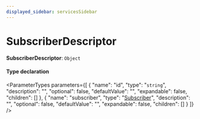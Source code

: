 ```yaml
---
displayed_sidebar: servicesSidebar
---
```



# SubscriberDescriptor

 **SubscriberDescriptor**: `Object`

#### Type declaration

<ParameterTypes parameters={[
  {
    "name": "id",
    "type": "`string`",
    "description": "",
    "optional": false,
    "defaultValue": "",
    "expandable": false,
    "children": []
  },
  {
    "name": "subscriber",
    "type": "[Subscriber](Subscriber.mdx)",
    "description": "",
    "optional": false,
    "defaultValue": "",
    "expandable": false,
    "children": []
  }
]} />
